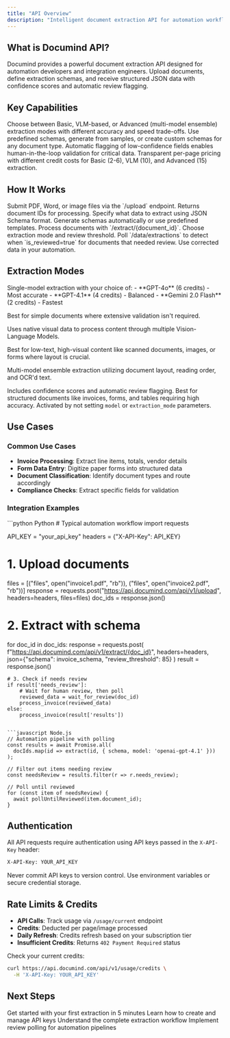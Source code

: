 ```yaml
---
title: "API Overview"
description: "Intelligent document extraction API for automation workflows"
---
```


## What is Documind API?

Documind provides a powerful document extraction API designed for automation developers and integration engineers. Upload documents, define extraction schemas, and receive structured JSON data with confidence scores and automatic review flagging.

## Key Capabilities

<CardGroup cols={2}>
<Card title="Multi-Model Extraction" icon="brain">
  Choose between Basic, VLM-based, or Advanced (multi-model ensemble) extraction modes with different accuracy and speed trade-offs.
</Card>

<Card title="Schema Flexibility" icon="table">
  Use predefined schemas, generate from samples, or create custom schemas for any document type.
</Card>

<Card title="Review Workflow" icon="flag">
  Automatic flagging of low-confidence fields enables human-in-the-loop validation for critical data.
</Card>

<Card title="Credit-Based Usage" icon="coins">
  Transparent per-page pricing with different credit costs for Basic (2-6), VLM (10), and Advanced (15) extraction.
</Card>
</CardGroup>

## How It Works

<Steps>
<Step title="Upload Documents">
  Submit PDF, Word, or image files via the `/upload` endpoint. Returns document IDs for processing.
</Step>

<Step title="Define Schema">
  Specify what data to extract using JSON Schema format. Generate schemas automatically or use predefined templates.
</Step>

<Step title="Extract Data">
  Process documents with `/extract/{document_id}`. Choose extraction mode and review threshold.
</Step>

<Step title="Handle Reviews">
  Poll `/data/extractions` to detect when `is_reviewed=true` for documents that needed review. Use corrected data in your automation.
</Step>
</Steps>

## Extraction Modes

<AccordionGroup>
<Accordion title="Basic Extraction (2-6 credits/page)">
  Single-model extraction with your choice of:
  - **GPT-4o** (6 credits) - Most accurate
  - **GPT-4.1** (4 credits) - Balanced 
  - **Gemini 2.0 Flash** (2 credits) - Fastest
  
  Best for simple documents where extensive validation isn't required.
</Accordion>

<Accordion title="VLM Based Extraction (10 credits/page)">
  Uses native visual data to process content through multiple Vision-Language Models.
  
  Best for low-text, high-visual content like scanned documents, images, or forms where layout is crucial.
</Accordion>

<Accordion title="Advanced Extraction (15 credits/page)">
  Multi-model ensemble extraction utilizing document layout, reading order, and OCR'd text.
  
  Includes confidence scores and automatic review flagging. Best for structured documents like invoices, forms, and tables requiring high accuracy. Activated by not setting `model` or `extraction_mode` parameters.
</Accordion>
</AccordionGroup>

## Use Cases

### Common Use Cases

- **Invoice Processing**: Extract line items, totals, vendor details
- **Form Data Entry**: Digitize paper forms into structured data
- **Document Classification**: Identify document types and route accordingly
- **Compliance Checks**: Extract specific fields for validation

### Integration Examples

<CodeGroup>
```python Python
# Typical automation workflow
import requests

API_KEY = "your_api_key"
headers = {"X-API-Key": API_KEY}

# 1. Upload documents
files = [("files", open("invoice1.pdf", "rb")), ("files", open("invoice2.pdf", "rb"))]
response = requests.post("https://api.documind.com/api/v1/upload", headers=headers, files=files)
doc_ids = response.json()

# 2. Extract with schema
for doc_id in doc_ids:
    response = requests.post(
        f"https://api.documind.com/api/v1/extract/{doc_id}",
        headers=headers,
        json={"schema": invoice_schema, "review_threshold": 85}
    )
    result = response.json()
    
    # 3. Check if needs review
    if result['needs_review']:
        # Wait for human review, then poll
        reviewed_data = wait_for_review(doc_id)
        process_invoice(reviewed_data)
    else:
        process_invoice(result['results'])
```

```javascript Node.js
// Automation pipeline with polling
const results = await Promise.all(
  docIds.map(id => extract(id, { schema, model: 'openai-gpt-4.1' }))
);

// Filter out items needing review
const needsReview = results.filter(r => r.needs_review);

// Poll until reviewed
for (const item of needsReview) {
  await pollUntilReviewed(item.document_id);
}
```
</CodeGroup>

## Authentication

All API requests require authentication using API keys passed in the `X-API-Key` header:

```bash
X-API-Key: YOUR_API_KEY
```

<Warning>
Never commit API keys to version control. Use environment variables or secure credential storage.
</Warning>

## Rate Limits & Credits

- **API Calls**: Track usage via `/usage/current` endpoint
- **Credits**: Deducted per page/image processed
- **Daily Refresh**: Credits refresh based on your subscription tier
- **Insufficient Credits**: Returns `402 Payment Required` status

Check your current credits:

```bash
curl https://api.documind.com/api/v1/usage/credits \
  -H 'X-API-Key: YOUR_API_KEY'
```

## Next Steps

<CardGroup cols={2}>
<Card title="Quick Start" icon="rocket" href="/api/quickstart">
  Get started with your first extraction in 5 minutes
</Card>

<Card title="Authentication" icon="key" href="/api/authentication">
  Learn how to create and manage API keys
</Card>

<Card title="Extraction Flow" icon="diagram-project" href="/api/extraction/extraction-flow">
  Understand the complete extraction workflow
</Card>

<Card title="Review Polling" icon="rotate" href="/api/review/polling-pattern">
  Implement review polling for automation pipelines
</Card>
</CardGroup>

